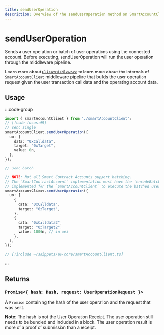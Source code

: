 ```yaml
---
title: sendUserOperation
description: Overview of the sendUserOperation method on SmartAccountClient
---
```


# sendUserOperation

Sends a user operation or batch of user operations using the connected account. Before executing, sendUserOperation will run the user operation through the middleware pipeline.

Learn more about [`ClientMiddleware`](/packages/aa-core/smart-account-client/middleware/) to learn more about the internals of `SmartAccountClient` middleware pipeline that builds the user operation request given the user transaction call data and the operating account data.

## Usage

:::code-group

```ts [example.ts]
import { smartAccountClient } from "./smartAccountClient";
// [!code focus:99]
// send single
smartAccountClient.sendUserOperation({
  uo: {
    data: "0xCalldata",
    target: "0xTarget",
    value: 0n,
  },
});

// send batch

// NOTE: Not all Smart Contract Accounts support batching.
// The `SmartContractAccount` implementation must have the `encodeBatchExecute` method
// implemented for the `SmartAccountClient` to execute the batched user operation successfully.
smartAccountClient.sendUserOperation({
  uo: [
    {
      data: "0xCalldata",
      target: "0xTarget",
    },
    {
      data: "0xCalldata2",
      target: "0xTarget2",
      value: 1000n, // in wei
    },
  ],
});
```

```ts [smartAccountClient.ts]
// [!include ~/snippets/aa-core/smartAccountClient.ts]
```

:::

## Returns

### `Promise<{ hash: Hash, request: UserOperationRequest }>`

A `Promise` containing the hash of the user operation and the request that was sent.

**Note**: The hash is not the User Operation Receipt. The user operation still needs to be bundled and included in a block. The user operation result is more of a proof of submission than a receipt.


<SendUoParam />
